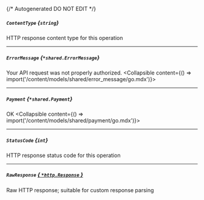 {/* Autogenerated DO NOT EDIT  */}

##### `ContentType` *{`string`}*
HTTP response content type for this operation

---
##### `ErrorMessage` *{`*shared.ErrorMessage`}*
Your API request was not properly authorized.
<Collapsible content={() => import('/content/models/shared/error_message/go.mdx')}>
</Collapsible>

---
##### `Payment` *{`*shared.Payment`}*
OK
<Collapsible content={() => import('/content/models/shared/payment/go.mdx')}>
</Collapsible>

---
##### `StatusCode` *{`int`}*
HTTP response status code for this operation

---
##### `RawResponse` [*{ `*http.Response` }*](https://pkg.go.dev/net/http#Response)
Raw HTTP response; suitable for custom response parsing

